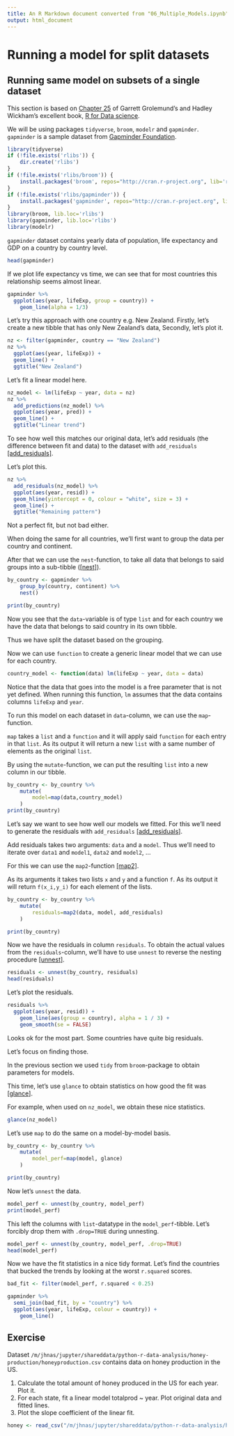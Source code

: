 ```yaml
---
title: An R Markdown document converted from "06_Multiple_Models.ipynb"
output: html_document
---
```


# Running a model for split datasets

## Running same model on subsets of a single dataset

This section is based on [Chapter 25](https://r4ds.had.co.nz/many-models.html) of Garrett Grolemund's and Hadley Wickham's excellent book, [R for Data science](https://r4ds.had.co.nz/).

We will be using packages `tidyverse`, `broom`, `modelr` and `gapminder`. `gapminder` is a sample dataset from [Gapminder Foundation](https://www.gapminder.org/).

```r
library(tidyverse)
if (!file.exists('rlibs')) {
    dir.create('rlibs')
}
if (!file.exists('rlibs/broom')) {
    install.packages('broom', repos="http://cran.r-project.org", lib='rlibs')
}
if (!file.exists('rlibs/gapminder')) {
    install.packages('gapminder', repos="http://cran.r-project.org", lib='rlibs')
}
library(broom, lib.loc='rlibs')
library(gapminder, lib.loc='rlibs')
library(modelr)
```

`gapminder` dataset contains yearly data of population, life expectancy and GDP on a country by country level.

```r
head(gapminder)
```

If we plot life expectancy vs time, we can see that for most countries this relationship seems almost linear.

```r
gapminder %>% 
  ggplot(aes(year, lifeExp, group = country)) +
    geom_line(alpha = 1/3)
```

Let's try this approach with one country e.g. New Zealand. Firstly, let's create a new tibble that has only New Zealand's data, Secondly, let's plot it.

```r
nz <- filter(gapminder, country == "New Zealand")
nz %>% 
  ggplot(aes(year, lifeExp)) + 
  geom_line() + 
  ggtitle("New Zealand")
```

Let's fit a linear model here.

```r
nz_model <- lm(lifeExp ~ year, data = nz)
nz %>% 
  add_predictions(nz_model) %>%
  ggplot(aes(year, pred)) + 
  geom_line() + 
  ggtitle("Linear trend")
```

To see how well this matches our original data, let's add residuals (the difference between fit and data) to the dataset with `add_residuals` [[add_residuals]](https://modelr.tidyverse.org/reference/add_residuals.html).

Let's plot this.

```r
nz %>% 
  add_residuals(nz_model) %>% 
  ggplot(aes(year, resid)) + 
  geom_hline(yintercept = 0, colour = "white", size = 3) + 
  geom_line() + 
  ggtitle("Remaining pattern")
```

Not a perfect fit, but not bad either.

When doing the same for all countries, we'll first want to group the data per country and continent.

After that we can use the `nest`-function, to take all data that belongs to said groups into a sub-tibble ([[nest]](http://tidyr.tidyverse.org/reference/nest.html)).

```r
by_country <- gapminder %>%
    group_by(country, continent) %>%
    nest()

print(by_country)
```

Now you see that the `data`-variable is of type `list` and for each country we have the data that belongs to said country in its own tibble.

Thus we have split the dataset based on the grouping.

Now we can use `function` to create a generic linear model that we can use for each country.

```r
country_model <- function(data) lm(lifeExp ~ year, data = data)
```

Notice that the data that goes into the model is a free parameter that is not yet defined. When running this function, `lm` assumes that the data contains columns `lifeExp` and `year`.

To run this model on each dataset in `data`-column, we can use the `map`-function.

`map` takes a `list` and a `function` and it will apply said `function` for each entry in that `list`. As its output it will return a new `list` with a same number of elements as the original `list`.

By using the `mutate`-function, we can put the resulting `list` into a new column in our tibble.

```r
by_country <- by_country %>%
    mutate(
        model=map(data,country_model)
    )
print(by_country)
```

Let's say we want to see how well our models we fitted. For this we'll need to generate the residuals with `add_residuals` [[add_residuals]](https://modelr.tidyverse.org/reference/add_residuals.html).

Add residuals takes two arguments: `data` and a `model`. Thus we'll need to iterate over `data1` and `model1`, `data2` and `model2`, ...

For this we can use the `map2`-function [[map2]](https://purrr.tidyverse.org/reference/map2.html).

As its arguments it takes two lists `x` and `y` and a function `f`. As its output it will return `f(x_i,y_i)` for each element of the lists.

```r
by_country <- by_country %>%
    mutate(
        residuals=map2(data, model, add_residuals)
    )

print(by_country)
```

Now we have the residuals in column `residuals`. To obtain the actual values from the `residuals`-column, we'll have to use `unnest` to reverse the nesting procedure [[unnest]](https://tidyr.tidyverse.org/reference/unnest.html).

```r
residuals <- unnest(by_country, residuals)
head(residuals)
```

Let's plot the residuals.

```r
residuals %>% 
  ggplot(aes(year, resid)) +
    geom_line(aes(group = country), alpha = 1 / 3) + 
    geom_smooth(se = FALSE)
```

Looks ok for the most part. Some countries have quite big residuals.

Let's focus on finding those.

In the previous section we used `tidy` from `broom`-package to obtain parameters for models.

This time, let's use `glance` to obtain statistics on how good the fit was [[glance]](https://broom.tidyverse.org/reference/glance.lm.html).

For example, when used on `nz_model`, we obtain these nice statistics.

```r
glance(nz_model)
```

Let's use `map` to do the same on a model-by-model basis.

```r
by_country <- by_country %>%
    mutate(
        model_perf=map(model, glance)
    )

print(by_country)
```

Now let's `unnest` the data.

```r
model_perf <- unnest(by_country, model_perf)
print(model_perf)
```

This left the columns with `list`-datatype in the `model_perf`-tibble. Let's forcibly drop them with `.drop=TRUE` during unnesting.

```r
model_perf <- unnest(by_country, model_perf, .drop=TRUE)
head(model_perf)
```

Now we have the fit statistics in a nice tidy format. Let's find the countries that bucked the trends by looking at the worst `r.squared` scores. 

```r
bad_fit <- filter(model_perf, r.squared < 0.25)

gapminder %>% 
  semi_join(bad_fit, by = "country") %>% 
  ggplot(aes(year, lifeExp, colour = country)) +
    geom_line()
```

## Exercise

Dataset `/m/jhnas/jupyter/shareddata/python-r-data-analysis/honey-production/honeyproduction.csv` contains data on honey production in the US.

1. Calculate the total amount of honey produced in the US for each year. Plot it.
2. For each state, fit a linear model totalprod ~ year. Plot original data and fitted lines.
3. Plot the slope coefficient of the linear fit.

```r
honey <- read_csv("/m/jhnas/jupyter/shareddata/python-r-data-analysis/honey-production/honeyproduction.csv")
```

